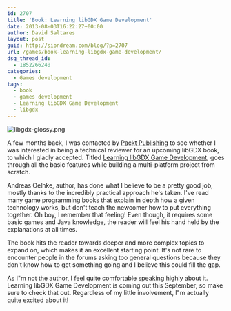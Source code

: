 ```yaml
---
id: 2707
title: 'Book: Learning libGDX Game Development'
date: 2013-08-03T16:22:27+00:00
author: David Saltares
layout: post
guid: http://siondream.com/blog/?p=2707
url: /games/book-learning-libgdx-game-development/
dsq_thread_id:
  - 1852266240
categories:
  - Games development
tags:
  - book
  - games development
  - Learning libGDX Game Development
  - libgdx
---
```


![libgdx-glossy.png](/img/wp/libgdx-glossy.webp)

A few months back, I was contacted by [Packt Publishing](http://www.packtpub.com/) to see whether I was interested in being a technical reviewer for an upcoming libGDX book, to which I gladly accepted. Titled [Learning libGDX Game Development](http://www.packtpub.com/learning-libgdx-game-development/book), goes through all the basic features while building a multi-platform project from scratch.

Andreas Oelhke, author, has done what I believe to be a pretty good job, mostly thanks to the incredibly practical approach he's taken. I've read many game programming books that explain in depth how a given technology works, but don't teach the newcomer how to put everything together. Oh boy, I remember that feeling! Even though, it requires some basic games and Java knowledge, the reader will feel his hand held by the explanations at all times.

The book hits the reader towards deeper and more complex topics to expand on, which makes it an excellent starting point. It's not rare to encounter people in the forums asking too general questions because they don't know how to get something going and I believe this could fill the gap.

As I"m not the author, I feel quite comfortable speaking highly about it. Learning libGDX Game Development is coming out this September, so make sure to check that out. Regardless of my little involvement, I"m actually quite excited about it!
